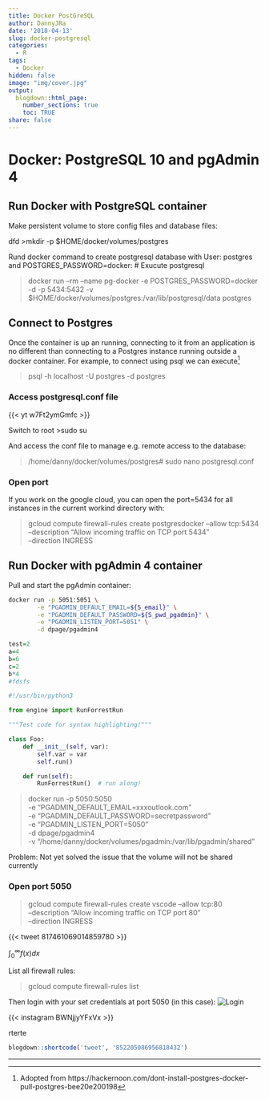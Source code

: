 ```yaml
---
title: Docker PostGreSQL
author: DannyJRa
date: '2018-04-13'
slug: docker-postgresql
categories:
  - R
tags:
  - Docker
hidden: false
image: "img/cover.jpg"
output:
  blogdown::html_page:
    number_sections: true
    toc: TRUE
share: false
---
```


# Docker: PostgreSQL 10 and pgAdmin 4

## Run Docker with PostgreSQL container

Make persistent volume to store config files and database files:

<!--more-->
dfd
>mkdir -p $HOME/docker/volumes/postgres

Rund docker command to create postgresql database with User: postgres and POSTGRES_PASSWORD=docker:
# Exucute postgresql 



>docker run --rm   --name pg-docker -e POSTGRES_PASSWORD=docker -d -p 5434:5432 -v $HOME/docker/volumes/postgres:/var/lib/postgresql/data  postgres

## Connect to Postgres

Once the container is up an running, connecting to it from an application is no different than connecting to a Postgres instance running outside a docker container. For example, to connect using psql we can execute[^1]

>psql -h localhost -U postgres -d postgres

### Access postgresql.conf file

{{< yt w7Ft2ymGmfc >}}

Switch to root 
>sudo su


And access the conf file to manage e.g. remote access to the database:

>/home/danny/docker/volumes/postgres# sudo nano postgresql.conf


### Open port

If you work on the google cloud, you can open the port=5434 for all instances in the current workind directory with:

>gcloud compute firewall-rules create postgresdocker --allow tcp:5434 \
      --description "Allow incoming traffic on TCP port 5434" \
      --direction INGRESS

      
##  Run Docker with pgAdmin 4 container

Pull and start the pgAdmin container:




```bash
docker run -p 5051:5051 \
        -e "PGADMIN_DEFAULT_EMAIL=${S_email}" \
        -e "PGADMIN_DEFAULT_PASSWORD=${S_pwd_pgadmin}" \
        -e "PGADMIN_LISTEN_PORT=5051" \
        -d dpage/pgadmin4
```


```r
test=2
a=4
b=6
c=2
b*4
#fdsfs
```

```python
#!/usr/bin/python3

from engine import RunForrestRun

"""Test code for syntax highlighting!"""

class Foo:
	def __init__(self, var):
		self.var = var
		self.run()

	def run(self):
		RunForrestRun()  # run along!
```


>docker run -p 5050:5050 \
        -e "PGADMIN_DEFAULT_EMAIL=xxxoutlook.com" \
        -e "PGADMIN_DEFAULT_PASSWORD=secretpassword" \
        -e "PGADMIN_LISTEN_PORT=5050" \
        -d dpage/pgadmin4 \
        -v "/home/danny/docker/volumes/pgadmin:/var/lib/pgadmin/shared"

Problem: Not yet solved the issue that the volume will not be shared currently

       
### Open port 5050 


>gcloud compute firewall-rules create vscode --allow tcp:80 \
      --description "Allow incoming traffic on TCP port 80" \
      --direction INGRESS
 
{{< tweet 817461069014859780 >}}

$\int_0^\infty f(x) dx$

List all firewall rules:

>gcloud compute firewall-rules list

Then login with your set credentials at port 5050 (in this case):
![Login](pgAdmin_login.png) 

{{< instagram BWNjjyYFxVx >}}
        
rterte

```r
blogdown::shortcode('tweet', '852205086956818432')
```


***
[^1]: Adopted from https://hackernoon.com/dont-install-postgres-docker-pull-postgres-bee20e200198